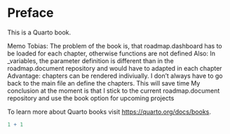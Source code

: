 # Preface {.unnumbered}

This is a Quarto book.

Memo Tobias: The problem of the book is, that roadmap.dashboard has to be loaded for each chapter, otherwise functions are not defined
Also: In _variables, the parameter definition is different than in the roadmap.document repository and would have to adapted in each chapter
Advantage: chapters can be rendered indiviually. I don't always have to go back to the main file an define the chapters. This will save time
My conclusion at the moment is that I stick to the current roadmap.document repository and use the book option for upcoming projects

To learn more about Quarto books visit <https://quarto.org/docs/books>.

```r
1 + 1
```
